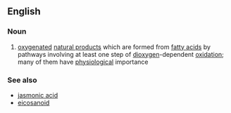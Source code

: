 ==English==

===Noun===
{{en-noun}}

# {{label|en|biochemistry}} [[oxygenate]]d [[natural product]]s which are formed from [[fatty acid]]s by pathways involving at least one step of [[dioxygen]]-dependent [[oxidation]]; many of them have [[physiological]] importance

===See also===
* [[jasmonic acid]]
* [[eicosanoid]]